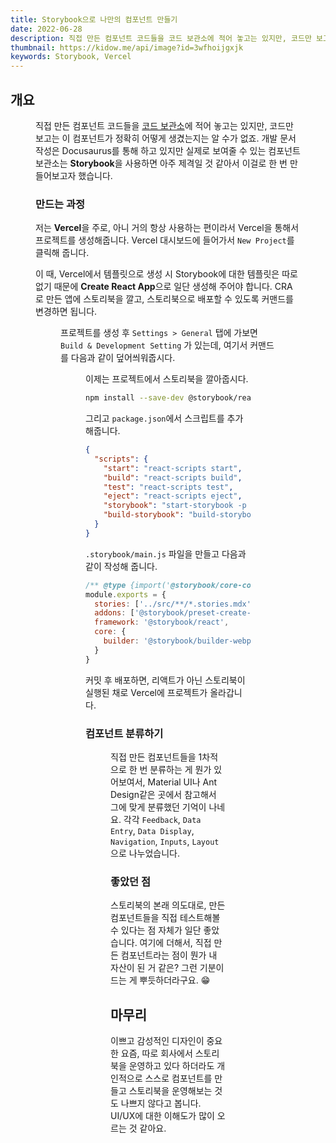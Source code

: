 ```yaml
---
title: Storybook으로 나만의 컴포넌트 만들기
date: 2022-06-28
description: 직접 만든 컴포넌트 코드들을 코드 보관소에 적어 놓고는 있지만, 코드만 보고는 이 컴포넌트가 정확히 어떻게 생겼는지는 알 수가 없죠.
thumbnail: https://kidow.me/api/image?id=3wfhoijgxjk
keywords: Storybook, Vercel
---
```



<Frontmatter />
<ShareButtons />
<BackTop />

## 개요

<Figure caption="직접 만든 Modal 컴포넌트" image="/contents/8/components.png" />

직접 만든 컴포넌트 코드들을 [코드 보관소](https://archive.kidow.me)에 적어 놓고는 있지만, 코드만 보고는 이 컴포넌트가 정확히 어떻게 생겼는지는 알 수가 없죠. 개발 문서 작성은 Docusaurus를 통해 하고 있지만 실제로 보여줄 수 있는 컴포넌트 보관소는 **Storybook**을 사용하면 아주 제격일 것 같아서 이걸로 한 번 만들어보고자 했습니다.

### 만드는 과정

저는 **Vercel**을 주로, 아니 거의 항상 사용하는 편이라서 Vercel을 통해서 프로젝트를 생성해줍니다. Vercel 대시보드에 들어가서 `New Project`를 클릭해 줍니다.

이 때, Vercel에서 템플릿으로 생성 시 Storybook에 대한 템플릿은 따로 없기 때문에 **Create React App**으로 일단 생성해 주어야 합니다. CRA로 만든 앱에 스토리북을 깔고, 스토리북으로 배포할 수 있도록 커맨드를 변경하면 됩니다.

<Figure caption="오른쪽의 Create React App 선택" image="/contents/8/cra.png" />

프로젝트를 생성 후 `Settings > General` 탭에 가보면 `Build & Development Setting` 가 있는데, 여기서 커맨드를 다음과 같이 덮어씌워줍시다.

<Figure
  caption="React 스크립트를 Storybook 스크립트로 변경"
  image="/contents/8/command.png"
/>

이제는 프로젝트에서 스토리북을 깔아줍시다.

```bash
npm install --save-dev @storybook/react @storybook/preset-create-react-app @storybook/builder-webpack5 @storybook/manager-webpack5 @storybook/node-logger
```

그리고 `package.json`에서 스크립트를 추가해줍니다.

```json {7-8} filename="package.json"
{
  "scripts": {
    "start": "react-scripts start",
    "build": "react-scripts build",
    "test": "react-scripts test",
    "eject": "react-scripts eject",
    "storybook": "start-storybook -p 6006 -s public",
    "build-storybook": "build-storybook -s public"
  }
}
```

`.storybook/main.js` 파일을 만들고 다음과 같이 작성해 줍니다.

```js
/** @type {import('@storybook/core-common').StorybookConfig} */
module.exports = {
  stories: ['../src/**/*.stories.mdx', '../src/**/*.stories.@(js|jsx|ts|tsx)'],
  addons: ['@storybook/preset-create-react-app'],
  framework: '@storybook/react',
  core: {
    builder: '@storybook/builder-webpack5'
  }
}
```

커밋 후 배포하면, 리액트가 아닌 스토리북이 실행된 채로 Vercel에 프로젝트가 올라갑니다.

### 컴포넌트 분류하기

<Figure
  caption="컴포넌트틀 6가지 유형으로 분류"
  image="/contents/8/classify.png"
/>

직접 만든 컴포넌트들을 1차적으로 한 번 분류하는 게 뭔가 있어보여서, Material UI나 Ant Design같은 곳에서 참고해서 그에 맞게 분류했던 기억이 나네요. 각각 `Feedback`, `Data Entry`, `Data Display`, `Navigation`, `Inputs`, `Layout`으로 나누었습니다.

### 좋았던 점

스토리북의 본래 의도대로, 만든 컴포넌트들을 직접 테스트해볼 수 있다는 점 자체가 일단 좋았습니다. 여기에 더해서, 직접 만든 컴포넌트라는 점이 뭔가 내 자산이 된 거 같은? 그런 기분이 드는 게 뿌듯하더라구요. 😁

## 마무리

이쁘고 감성적인 디자인이 중요한 요즘, 따로 회사에서 스토리북을 운영하고 있다 하더라도 개인적으로 스스로 컴포넌트를 만들고 스토리북을 운영해보는 것도 나쁘지 않다고 봅니다. UI/UX에 대한 이해도가 많이 오르는 것 같아요.

<Comment />
